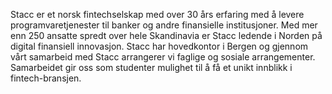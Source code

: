 
<Bilde url='/img/Logoer/Stacc.png'/>

Stacc er et norsk fintechselskap med over 30 års erfaring med å levere programvaretjenester til banker og andre finansielle institusjoner. Med mer enn 250 ansatte spredt over hele Skandinavia er Stacc ledende i Norden på digital finansiell innovasjon. Stacc har hovedkontor i Bergen og gjennom vårt samarbeid med Stacc arrangerer vi faglige og sosiale arrangementer. Samarbeidet gir oss som studenter mulighet til å få et unikt innblikk i fintech-bransjen.